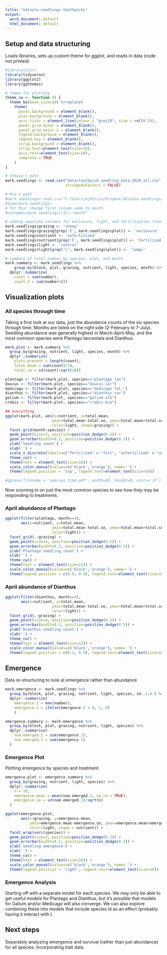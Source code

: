 ```yaml
---
title: "edivalo-seedlings-toothpicks"
output:
  word_document: default
  html_document: default
---
```


## Setup and data structuring
Loads libraries, sets up custom theme for ggplot, and reads in data (code not printed)
```r
#library(plyr)
library(tidyverse)
library(ggplot2)
library(ggthemes)

# theme for plotting
theme_cw <- function () { 
  theme_bw(base_size=10) %+replace% 
    theme(
      panel.background = element_blank(), 
      plot.background = element_blank(), 
      axis.ticks = element_line(colour = "grey70", size = rel(0.5)),
      panel.grid.minor = element_blank(), 
      panel.grid.major.x = element_blank(),
      legend.background = element_blank(), 
      legend.key = element_blank(),
      strip.background = element_blank(), 
      strip.text=element_text(size=10),
      axis.text=element_text(size=10),
      complete = TRUE
    )
}

# Chhaya's path
mark.seedlings <- read.csv("data/toothpick_seedling_data_2020_all.csv",
                           stringsAsFactors = FALSE)

# Mia's path
#mark.seedlings<-read.csv("C:/Users/mj65tivo/Dropbox/eDiValo-seedlings/Data Entry/toothpick_seedling_data_2020_all.csv", stringsAsFactors = FALSE)
#View(mark.seedlings)
# For Mia: change first column name to month
#colnames(mark.seedlings)[1]<-"month"

# adding separate columns for exclosure, light, and fertilization treatments
mark.seedlings$grazing <- 'sheep'
mark.seedlings$grazing[grep('E', mark.seedlings$plot)] <- 'exclosure'
mark.seedlings$nutrient <- 'unfertilized'
mark.seedlings$nutrient[grep('F', mark.seedlings$plot)] <- 'fertilized'
mark.seedlings$light <- 'control'
mark.seedlings$light[grep('L', mark.seedlings$plot)] <- 'lamps'

# summary of total number by species, plot, and month
mark.summary <- mark.seedlings %>%
    group_by(block, plot, grazing, nutrient, light, species, month) %>%
  dplyr::summarize(
    count = sum(number),
    count.2 = sum(number>0))

```

## Visualization plots

### All species through time
Taking a first look at our data, just the abundance counts of the six species through time. Months are listed on the right side (2-February to 7-July). Seedling abundance was generally highest in March-April-May, and the most common species were Plantago lanceolata and Dianthus. 
```r
mark.plot <- mark.summary %>% 
  group_by(grazing, nutrient, light, species, month) %>%
  dplyr::summarize(
    plots.present = length(count),
    total.mean = sum(count)/10,
    total.se = sd(count)/sqrt(10))

plantago <- filter(mark.plot, species=="plantago lan")
daucus <- filter(mark.plot, species=="daucus car")
medicago <- filter(mark.plot, species=="medicago fal.")
dianthus <- filter(mark.plot, species=="dianthus car")
galium <- filter(mark.plot, species=="galium alb")
crebis <- filter(mark.plot, species=="crebis bie")

## everything
ggplot(mark.plot, aes(x=nutrient, y=total.mean, 
                     ymin=total.mean-total.se, ymax=total.mean+total.se,
                     color=light, shape=grazing)) +
  facet_grid(month~species) +
  geom_point(size=2, position=position_dodge(0.2)) +
  geom_errorbar(width=0.2, position=position_dodge(0.2)) +
  ylab('Seedling count') +
  xlab('') +
  scale_x_discrete(labels=c("fertilized" = "fert", "unfertilized" = "unfert")) +
  theme_cw() +
  theme(text = element_text(size=10)) +
  scale_color_manual(values=c('black','orange'), name='') +
  theme(legend.position = 'top', legend.text=element_text(size=10))

#ggsave(filename = 'species_time.pdf', width=10, height=8, units='in')

```

Now zooming in on just the most common species to see how they may be responding to treatments.

### April abundance of Plantago
```r
ggplot(filter(plantago, month==4),
       aes(x=nutrient, y=total.mean, 
                     ymin=total.mean-total.se, ymax=total.mean+total.se,
                     color=light)) +
  facet_grid(.~grazing) +
  geom_point(size=4, position=position_dodge(0.5)) +
  geom_errorbar(width=0.2, position=position_dodge(0.5)) +
  ylab('Plantago seedling count') +
  xlab('') +
  theme_cw() +
  theme(text = element_text(size=12)) +
  scale_color_manual(values=c('black','orange'), name='') +
  theme(legend.position = c(0.9, 0.9), legend.text=element_text(size=10))
```


### April abundance of Dianthus

```r
ggplot(filter(dianthus, month==4),
       aes(x=nutrient, y=total.mean, 
                     ymin=total.mean-total.se, ymax=total.mean+total.se,
                     color=light)) +
  facet_grid(.~grazing) +
  geom_point(size=4, position=position_dodge(0.5)) +
  geom_errorbar(width=0.2, position=position_dodge(0.5)) +
  ylab('Dianthus seedling count') +
  xlab('') +
  theme_cw() +
  theme(text = element_text(size=12)) +
  scale_color_manual(values=c('black','orange'), name='') +
  theme(legend.position = c(0.1, 0.9), legend.text=element_text(size=10))
```

## Emergence
Data re-structuring to look at emergence rather than abundance
```r
mark.emergence <- mark.seedlings %>%
  group_by(block, plot, grazing, nutrient, light, species, id..1.6.) %>%
  dplyr::summarize(
    emergence.2 = max(number),
    emergence.1 = ifelse(emergence.2 > 0, 1, 0)
    )

emergence.summary <- mark.emergence %>%
  group_by(block, plot, grazing, nutrient, light, species) %>%
  dplyr::summarise(
    num.emerged.2 = sum(emergence.2),
    num.emerged.1 = sum(emergence.1)
  )

```

### Emergence Plot
Plotting emergence by species and treatment
```r
emergence.plot <- emergence.summary %>%
  group_by(grazing, nutrient, light, species) %>%
  dplyr::summarize(
    n = 10,
    emergence.mean = mean(num.emerged.2, na.rm = TRUE),
    emergence.se = sd(num.emerged.2)/sqrt(n)
  )

ggplot(emergence.plot,
       aes(x=grazing, y=emergence.mean, 
           ymin=emergence.mean-emergence.se, ymax=emergence.mean+emergence.se,
           color=light, shape = nutrient)) +
  facet_wrap(vars(species)) +
  geom_point(size=3, position=position_dodge(0.3)) +
  geom_errorbar(width=0.1, position=position_dodge(0.3)) +
  ylab('Seedling emergence') +
  xlab('') +
  theme_cw() +
  theme(text = element_text(size=10)) +
  scale_color_manual(values=c('black','orange'), name='') +
  theme(legend.position = 'right', legend.text=element_text(size=10))

```
### Emergence Analysis
Starting off with a separate model for each species. We may only be able to get useful models for Plantago and Dianthus, but it's possible that models for Galium and/or Medicago will also converge. We can also explore combining these into models that include species id as an effect (probably having it interact with )

## Next steps
Separately analyzing emergence and survival (rather than just abundance) for all species. 
Incorporating trait data. 


